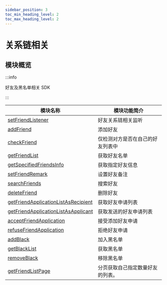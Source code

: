 ```yaml
---
sidebar_position: 3
toc_min_heading_level: 2
toc_max_heading_level: 2
---
```


# 关系链相关

## 模块概览

:::info

好友及黑名单相关 SDK

:::

| 模块名称                                                                                            | 模块功能简介                     |
| --------------------------------------------------------------------------------------------------- | -------------------------------- |
| [setFriendListener](docs/sdks/api/relation/setFriendListener.mdx)                                     | 好友关系链相关监听               |
| [addFriend](docs/sdks/api/relation/addFriend.mdx)                                                     | 添加好友                         |
| [checkFriend](docs/sdks/api/relation/checkFriend.mdx)                                                 | 仅检测对方是否在自己的好友列表中 |
| [getFriendList](docs/sdks/api/relation/getFriendList.mdx)                                             | 获取好友名单                     |
| [getSpecifiedFriendsInfo](docs/sdks/api/relation/getSpecifiedFriendsInfo.mdx)                         | 获取指定好友信息                 |
| [setFriendRemark](docs/sdks/api/relation/setFriendRemark.mdx)                                         | 设置好友备注                     |
| [searchFriends](docs/sdks/api/relation/searchFriends.mdx)                                             | 搜索好友                         |
| [deleteFriend](docs/sdks/api/relation/deleteFriend.mdx)                                               | 删除好友                         |
| [getFriendApplicationListAsRecipient](docs/sdks/api/relation/getFriendApplicationListAsRecipient.mdx) | 获取好友申请列表                 |
| [getFriendApplicationListAsApplicant](docs/sdks/api/relation/getFriendApplicationListAsApplicant.mdx) | 获取发送的好友申请列表           |
| [acceptFriendApplication](docs/sdks/api/relation/acceptFriendApplication.mdx)                         | 接受添加好友申请                 |
| [refuseFriendApplication](docs/sdks/api/relation/refuseFriendApplication.mdx)                         | 拒绝好友申请                     |
| [addBlack](docs/sdks/api/relation/addBlack.mdx)                                                       | 加入黑名单                       |
| [getBlackList](docs/sdks/api/relation/getBlackList.mdx)                                               | 获取黑名单                       |
| [removeBlack](docs/sdks/api/relation/removeBlack.mdx)                                                 | 移除黑名单                       |
| [getFriendListPage](docs/sdks/api/relation/getFriendListPage.mdx)                                     | 分页获取自己指定数量好友的列表。 |